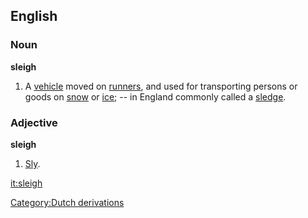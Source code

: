 ==English==

===Noun===

'''sleigh'''

#A [[vehicle]] moved on [[runner]]s, and used for transporting persons or goods on [[snow]] or [[ice]]; -- in England commonly called a [[sledge]].

===Adjective===

'''sleigh'''

#[[Sly]].

[[it:sleigh]]
[[Category:Dutch derivations]]